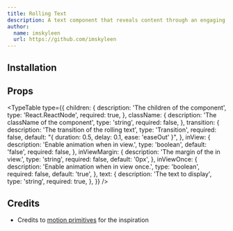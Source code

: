 ```yaml
---
title: Rolling Text
description: A text component that reveals content through an engaging rolling animation.
author:
  name: imskyleen
  url: https://github.com/imskyleen
---
```


<ComponentPreview name="rolling-text-demo" />

## Installation

<ComponentInstallation name="rolling-text" />

## Props

<TypeTable
  type={{
    children: {
      description: 'The children of the component',
      type: 'React.ReactNode',
      required: true,
    },
    className: {
      description: 'The className of the component',
      type: 'string',
      required: false,
    },
    transition: {
      description: 'The transition of the rolling text',
      type: 'Transition',
      required: false,
      default: "{ duration: 0.5, delay: 0.1, ease: 'easeOut' }",
    },
    inView: {
      description: 'Enable animation when in view.',
      type: 'boolean',
      default: 'false',
      required: false,
    },
    inViewMargin: {
      description: 'The margin of the in view.',
      type: 'string',
      required: false,
      default: '0px',
    },
    inViewOnce: {
      description: 'Enable animation when in view once.',
      type: 'boolean',
      required: false,
      default: 'true',
    },
    text: {
      description: 'The text to display',
      type: 'string',
      required: true,
    },
  }}
/>

## Credits

- Credits to [motion primitives](https://motion-primitives.com/docs/text-roll) for the inspiration
